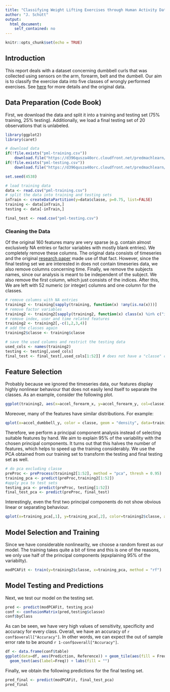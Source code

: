 ```yaml
---
title: "Classifying Weight Lifting Exercises through Human Activity Data"
author: "J. Schütt"
output: 
  html_document: 
    self_contained: no
---
```


```r
knitr::opts_chunk$set(echo = TRUE)
```
## Introduction
This report deals with a dataset concerning dumbbell curls that was collected using sensors on the arm, forearm, belt and the dumbell. Our aim is to classify the exercise data into five classes of wrongly performed exercises. See [here](http://web.archive.org/web/20161224072740/http:/groupware.les.inf.puc-rio.br/har) for more details and the original data.

## Data Preparation (Code Book)
First, we download the data and split it into a training and testing set (75% training, 25% testing). Additionally, we load a final testing set of 20 observations that is unlabeled.

```r
library(ggplot2)
library(caret)

# download data
if(!file.exists("pml-training.csv"))
    download.file("https://d396qusza40orc.cloudfront.net/predmachlearn/pml-training.csv", destfile = "pml-training.csv", method="curl")
if(!file.exists("pml-testing.csv"))
    download.file("https://d396qusza40orc.cloudfront.net/predmachlearn/pml-testing.csv", destfile = "pml-testing.csv", method="curl")

set.seed(4538)

# load training data
data <- read.csv("pml-training.csv")
# split the data into training and testing sets
inTrain <- createDataPartition(y=data$classe, p=0.75, list=FALSE)
training <- data[inTrain,]
testing <- data[-inTrain,]

final_test <- read.csv("pml-testing.csv")
```

### Cleaning the Data
Of the original 160 features many are very sparse (e.g. contain almost exclusively NA entries or factor variables with mostly blank entries). We completely remove these columns. The original data consists of timeseries and the original [research paper](http://web.archive.org/web/20161224072740/http://groupware.les.inf.puc-rio.br/work.jsf?p1=11201) made use of that fact. However, since the final testing set we are interested in does not contain timeseries data, we also remove columns concerning time. Finally, we remove the subjects names, since our analysis is meant to be independent of the subject. We also remove the first column, which just consists of the indices. After this, We are left with 52 numeric (or integer) columns and one column for the classes.

```r
# remove columns with NA entries
training2 <- training[sapply(training, function(x) !any(is.na(x)))] 
# remove factor variables
training2 <- training2[sapply(training2, function(x) class(x) %in% c("integer","numeric"))]
# remove index, user and time related features
training2 <- training2[,-c(1,2,3,4)]
# add the classes again
training2$classe <- training$classe

# save the used columns and restrict the testing data
used_cols <- names(training2)
testing <- testing[,used_cols]
final_test <- final_test[,used_cols[1:52]] # does not have a "classe" column
```

## Feature Selection
Probably because we ignored the timeseries data, our features display highly nonlinear behaviour that does not easily lend itself to separate the classes. As an example, consider the following plot.
```r
ggplot(training2, aes(x=accel_forearm_x, y=accel_forearm_y, col=classe)) + geom_point(alpha = .5)
```
Moreover, many of the features have similar distributions. For example:
```r
qplot(x=accel_dumbbell_y, color = classe, geom = "density", data=training2) 
```

Therefore, we perform a principal component analysis instead of selecting suitable features by hand. We aim to explain 95% of the variability with the chosen principal components. It turns out that this halves the number of features, which helps to speed up the training considerably. We use the PCA obtained from our training set to transform the testing and final testing set as well.
```r
# do pca excluding classe
preProc <- preProcess(training2[1:52], method = "pca", thresh = 0.95)
training_pca <- predict(preProc,training2[1:52])
#apply pca to test sets
testing_pca <- predict(preProc, testing[1:52])
final_test_pca <- predict(preProc, final_test)
```

Interestingly, even the first two principal components do not show obvious linear or separating behaviour.
```r
qplot(x=training_pca[,1], y=training_pca[,2], color=training2$classe, alpha=.5, xlab="principal component 1", ylab="principal component 2") + theme(legend.position="none")
```

## Model Selection and Training
Since we have considerable nonlinearity, we choose a random forest as our model. The training takes quite a bit of time and this is one of the reasons, we only use half of the principal components (epxplaining 95% of the variabilty).
```r
modPCAFit <- train(y=training2$classe, x=training_pca, method = "rf")
```

## Model Testing and Predictions
Next, we test our model on the testing set.
```r
pred <- predict(modPCAFit, testing_pca)
conf <- confusionMatrix(pred,testing$classe)
conf$byClass
```

As can be seen, we have very high values of sensitivity, specificity and accuracy for every class. Overall, we have an accuracy of `r conf$overall["Accuracy"]`. In other words, we can expect the out of sample error rate to be around `r 1-conf$overall["Accuracy"]`.
```r
df <- data.frame(conf$table)
ggplot(data=df, aes(Prediction, Reference)) + geom_tile(aes(fill = Freq), colour = "white") + scale_fill_gradient(low = "red2", high = "yellow") +
  geom_text(aes(label=Freq)) + labs(fill = "")
```

Finally, we obtain the following predictions for the final testing set.
```r
pred_final <- predict(modPCAFit, final_test_pca)
pred_final
```
